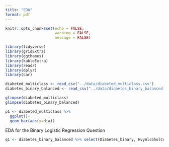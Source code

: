 ```yaml
---
title: "EDA"
format: pdf
---
```


```r
knitr::opts_chunk$set(echo = FALSE,
                      warning = FALSE,
                      message = FALSE)
```

```r
library(tidyverse)
library(gridExtra)
library(ggthemes)
library(kableExtra)
library(readr)
library(dplyr)
library(car)
```

```r
diabeted_multiclass <- read_csv("../data/diabeted_multiclass.csv")
diabetes_binary_balanced <- read_csv("../data/diabetes_binary_balanced.csv")
```

```r
glimpse(diabeted_multiclass)
glimpse(diabetes_binary_balanced)
```
```r
p1 <- diabeted_multiclass %>% 
  ggplot()+
  geom_bar(aes(x=dia))
```

EDA for the Binary Logistic Regression Question
``` r
q1 <- diabetes_binary_balanced %>% select(Diabetes_binary, HvyAlcoholConsump, Income, Smoker, Age, PhysActivity, HeartDiseaseorAttack)

```